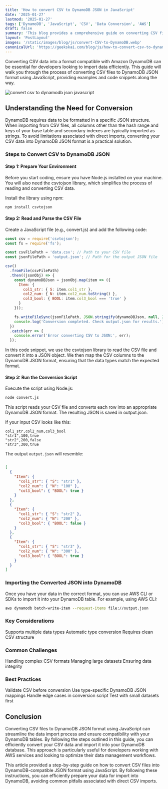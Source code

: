 ```yaml
---
title: 'How to convert CSV to DynamoDB JSON in JavaScript'
date: '2025-01-27'
lastmod: '2025-01-27'
tags: ['DynamoDB', 'JavaScript', 'CSV', 'Data Conversion', 'AWS']
draft: false
summary: 'This blog provides a comprehensive guide on converting CSV files to DynamoDB JSON format using JavaScript, including practical examples and code snippets.'
layout: 'PostLayout'
images: '/static/images/blog/js/convert-CSV-to-DynamoDB.webp'
canonicalUrl: 'https://geekskai.com/blog/js/how-to-convert-csv-to-dynamodb-json-in-javascript/'
---
```


Converting CSV data into a format compatible with Amazon DynamoDB can be essential for developers looking to import data efficiently. This guide will walk you through the process of converting CSV files to DynamoDB JSON format using JavaScript, providing examples and code snippets along the way.

![convert csv to dynamodb json javascript](/static/images/blog/js/convert-CSV-to-DynamoDB.webp)

## Understanding the Need for Conversion
DynamoDB requires data to be formatted in a specific JSON structure. When importing from CSV files, all columns other than the hash range and keys of your base table and secondary indexes are typically imported as strings. To avoid limitations associated with direct imports, converting your CSV data into DynamoDB JSON format is a practical solution.

### Steps to Convert CSV to DynamoDB JSON

#### Step 1: Prepare Your Environment

Before you start coding, ensure you have Node.js installed on your machine. You will also need the csvtojson library, which simplifies the process of reading and converting CSV data.

Install the library using npm:

```bash
npm install csvtojson
```

#### Step 2: Read and Parse the CSV File

Create a JavaScript file (e.g., convert.js) and add the following code:

```javascript
const csv = require('csvtojson');
const fs = require('fs');

const csvFilePath = 'data.csv'; // Path to your CSV file
const jsonFilePath = 'output.json'; // Path for the output JSON file

csv()
  .fromFile(csvFilePath)
  .then((jsonObj) => {
    const dynamoDBJson = jsonObj.map(item => ({
      Item: {
        col1_str: { S: item.col1_str },
        col2_num: { N: item.col2_num.toString() },
        col3_bool: { BOOL: item.col3_bool === 'true' }
      }
    }));

    fs.writeFileSync(jsonFilePath, JSON.stringify(dynamoDBJson, null, 2));
    console.log('Conversion completed. Check output.json for results.');
  })
  .catch(err => {
    console.error('Error converting CSV to JSON:', err);
  });

```

In this code snippet, we use the csvtojson library to read the CSV file and convert it into a JSON object. We then map the CSV columns to the DynamoDB JSON format, ensuring that the data types match the expected format.

#### Step 3: Run the Conversion Script
Execute the script using Node.js:

```bash
node convert.js
```

This script reads your CSV file and converts each row into an appropriate DynamoDB JSON format. The resulting JSON is saved in output.json.

If your input CSV looks like this:

```csv
col1_str,col2_num,col3_bool
"str1",100,true
"str2",200,false
"str3",300,true
```
The output `output.json` will resemble:


```json

[
  {
    "Item": {
      "col1_str": { "S": "str1" },
      "col2_num": { "N": "100" },
      "col3_bool": { "BOOL": true }
    }
  },
  {
    "Item": {
      "col1_str": { "S": "str2" },
      "col2_num": { "N": "200" },
      "col3_bool": { "BOOL": false }
    }
  },
  {
    "Item": {
      "col1_str": { "S": "str3" },
      "col2_num": { "N": "300" },
      "col3_bool": { "BOOL": true }
    }
  }
]

``` 

### Importing the Converted JSON into DynamoDB
Once you have your data in the correct format, you can use AWS CLI or SDKs to import it into your DynamoDB table. For example, using AWS CLI:


```bash
aws dynamodb batch-write-item --request-items file://output.json
```

### Key Considerations

Supports multiple data types
Automatic type conversion
Requires clean CSV structure

### Common Challenges

Handling complex CSV formats
Managing large datasets
Ensuring data integrity

### Best Practices

Validate CSV before conversion
Use type-specific DynamoDB JSON mappings
Handle edge cases in conversion script
Test with small datasets first

## Conclusion

Converting CSV files to DynamoDB JSON format using JavaScript can streamline the data import process and ensure compatibility with your DynamoDB tables. By following the steps outlined in this guide, you can efficiently convert your CSV data and import it into your DynamoDB database. This approach is particularly useful for developers working with AWS services and looking to optimize their data management workflows.

This article provided a step-by-step guide on how to convert CSV files into DynamoDB-compatible JSON format using JavaScript. By following these instructions, you can efficiently prepare your data for import into DynamoDB, avoiding common pitfalls associated with direct CSV imports.







